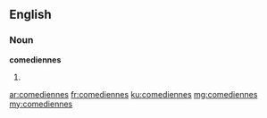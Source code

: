 {{also|comédiennes}}
==English==

===Noun===
'''comediennes'''

# {{plural of|comedienne}}

[[ar:comediennes]]
[[fr:comediennes]]
[[ku:comediennes]]
[[mg:comediennes]]
[[my:comediennes]]